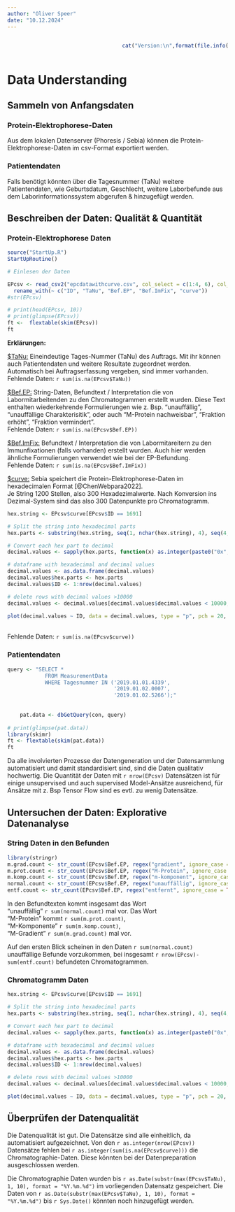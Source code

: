 ```yaml
---
author: "Oliver Speer"
date: "10.12.2024"
---
```


::::: columns
::: {.column width="50%"}
:::

::: {.column width="50%"}
```r
cat("Version:\n",format(file.info("DataUnderstanding.qmd")$mtime,"%d. %B %Y"))
```
:::
:::::

# Data Understanding {.unnumbered}

## Sammeln von Anfangsdaten {.justify}

### Protein-Elektrophorese-Daten {.justify}

Aus dem lokalen Datenserver (Phoresis / Sebia) können die Protein-Elektrophorese-Daten im csv-Format exportiert werden.

### Patientendaten {.justify}

Falls benötigt könnten über die Tagesnummer (TaNu) weitere Patientendaten, wie Geburtsdatum, Geschlecht, weitere Laborbefunde aus dem Laborinformationssystem abgerufen & hinzugefügt werden.


## Beschreiben der Daten: Qualität & Quantität {.justify}

### Protein-Elektrophorese Daten

```r
source("StartUp.R")
StartUpRoutine()
```

```r
# Einlesen der Daten

EPcsv <- read_csv2("epcdatawithcurve.csv", col_select = c(1:4, 6), col_types = "icccc") |> 
  rename_with(~ c("ID", "TaNu", "Bef.EP", "Bef.ImFix", "curve"))
#str(EPcsv)
```


```r
# print(head(EPcsv, 10))
# print(glimpse(EPcsv))
ft <-  flextable(skim(EPcsv))
ft
```

**Erklärungen:**

[\$TaNu:]{.underline} Eineindeutige Tages-Nummer (TaNu) des Auftrags. Mit ihr können auch Patientendaten und weitere Resultate zugeordnet werden. Automatisch bei Auftragserfassung vergeben, sind immer vorhanden. <br> Fehlende Daten: `r sum(is.na(EPcsv$TaNu))`

[\$Bef.EP:]{.underline} String-Daten, Befundtext / Interpretation die von Labormitarbeitenden zu den Chromatogrammen erstellt wurden. Diese Text enthalten wiederkehrende Formulierungen wie z. Bsp. "unauffällig", "unauffällige Charakterisitik", oder auch "M-Protein nachweisbar", "Fraktion erhöht", "Fraktion vermindert". <br> Fehlende Daten: `r sum(is.na(EPcsv$Bef.EP))` 

[\$Bef.ImFix:]{.underline} Befundtext / Interpretation die von Labormitareitern zu den Immunfixationen (falls vorhanden) erstellt wurden. Auch hier werden ähnliche Formulierungen verwendet wie bei der EP-Befundung. <br> Fehlende Daten: `r sum(is.na(EPcsv$Bef.ImFix))`

[\$curve:]{.underline} Sebia speichert die Protein-Elektrophorese-Daten im hexadecimalen Format [@ChenWebpara2022]. <br>  Je String 1200 Stellen, also 300 Hexadezimalwerte. Nach Konversion ins Dezimal-System sind das also 300 Datenpunkte pro Chromatogramm. 

```r
hex.string <- EPcsv$curve[EPcsv$ID == 1691]

# Split the string into hexadecimal parts
hex.parts <- substring(hex.string, seq(1, nchar(hex.string), 4), seq(4, nchar(hex.string), 4))

# Convert each hex part to decimal
decimal.values <- sapply(hex.parts, function(x) as.integer(paste0("0x", x)))

# dataframe with hexadecimal and decimal values
decimal.values <- as.data.frame(decimal.values)
decimal.values$hex.parts <- hex.parts
decimal.values$ID <- 1:nrow(decimal.values)

# delete rows with decimal values >10000
decimal.values <- decimal.values[decimal.values$decimal.values < 10000,]

plot(decimal.values ~ ID, data = decimal.values, type = "p", pch = 20, col = "blue", lwd = 2, xlab = "ID", ylab = "signal", main = "protein electrophoresis chromatogram")
```
<br> Fehlende Daten:  `r sum(is.na(EPcsv$curve))`


### Patientendaten


```r
query <- "SELECT *
            FROM MeasurementData
            WHERE Tagesnummer IN ('2019.01.01.4339',
                                  '2019.01.02.0007', 
                                  '2019.01.02.5266');"
                     
                    
    pat.data <- dbGetQuery(con, query)
    
# print(glimpse(pat.data))
library(skimr)
ft <- flextable(skim(pat.data))
ft
```

Da alle involvierten Prozesse der Datengeneration und der Datensammlung automatisiert und damit standardisiert sind, sind die Daten qualitativ hochwertig. Die Quantität der Daten mit `r nrow(EPcsv)` Datensätzen ist für einige unsupervised und auch supervised Model-Ansätze ausreichend, für Ansätze mit z. Bsp Tensor Flow sind es evtl. zu wenig Datensätze. 

## Untersuchen der Daten: Explorative Datenanalyse {.justify}

### String Daten in den Befunden

```r
library(stringr)
m.grad.count <- str_count(EPcsv$Bef.EP, regex("gradient", ignore_case = TRUE))
m.prot.count <- str_count(EPcsv$Bef.EP, regex("M-Protein", ignore_case = TRUE))
m.komp.count <- str_count(EPcsv$Bef.EP, regex("m-komponent", ignore_case = TRUE))
normal.count <- str_count(EPcsv$Bef.EP, regex("unauffällig", ignore_case = TRUE))
entf.count <- str_count(EPcsv$Bef.EP, regex("entfernt", ignore_case = TRUE))

```
In den Befundtexten kommt insgesamt das Wort <br>
"unauffällig" `r sum(normal.count)` mal vor. Das Wort<br>
"M-Protein" kommt `r sum(m.prot.count)`,<br>
"M-Komponente" `r sum(m.komp.count)`,<br>
"M-Gradient" `r sum(m.grad.count)` mal vor.


Auf den ersten Blick scheinen in den Daten `r sum(normal.count)` unauffällige Befunde vorzukommen,
bei insgesamt `r nrow(EPcsv)-sum(entf.count)` befundeten Chromatogrammen.

### Chromatogramm Daten

```r
hex.string <- EPcsv$curve[EPcsv$ID == 1691]

# Split the string into hexadecimal parts
hex.parts <- substring(hex.string, seq(1, nchar(hex.string), 4), seq(4, nchar(hex.string), 4))

# Convert each hex part to decimal
decimal.values <- sapply(hex.parts, function(x) as.integer(paste0("0x", x)))

# dataframe with hexadecimal and decimal values
decimal.values <- as.data.frame(decimal.values)
decimal.values$hex.parts <- hex.parts
decimal.values$ID <- 1:nrow(decimal.values)

# delete rows with decimal values >10000
decimal.values <- decimal.values[decimal.values$decimal.values < 10000,]

plot(decimal.values ~ ID, data = decimal.values, type = "p", pch = 20, col = "blue", lwd = 2, xlab = "ID", ylab = "signal", main = "protein electrophoresis chromatogram")
```


## Überprüfen der Datenqualität {.justify}

Die Datenqualität ist gut. Die Datensätze sind alle einheitlich, da automatisiert aufgezeichnet. 
Von den `r as.integer(nrow(EPcsv))` Datensätze fehlen bei `r as.integer(sum(is.na(EPcsv$curve)))` die Chromatographie-Daten. Diese könnten bei der Datenpreparation ausgeschlossen werden.  

Die Chromatographie Daten wurden bis `r as.Date(substr(max(EPcsv$TaNu), 1, 10), format = "%Y.%m.%d")` im vorliegenden Datensatz gespeichert. Die Daten von `r as.Date(substr(max(EPcsv$TaNu), 1, 10), format = "%Y.%m.%d")` bis `r Sys.Date()` könnten noch hinzugefügt werden.

